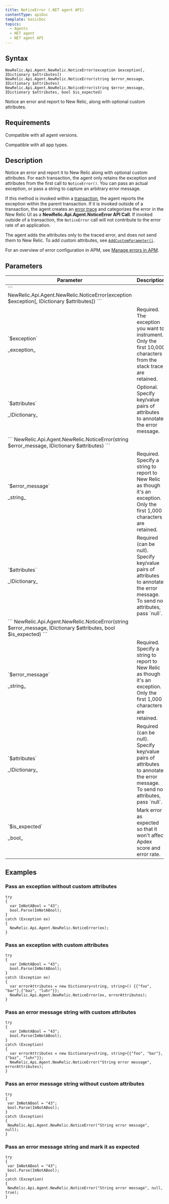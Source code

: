 ```yaml
---
title: NoticeError (.NET agent API)
contentType: apiDoc
template: basicDoc
topics:
  - Agents
  - NET agent
  - NET agent API
---
```


## Syntax

```
NewRelic.Api.Agent.NewRelic.NoticeError(exception $exception[, IDictionary $attributes])
NewRelic.Api.Agent.NewRelic.NoticeError(string $error_message, IDictionary $attributes)
NewRelic.Api.Agent.NewRelic.NoticeError(string $error_message, IDictionary $attributes, bool $is_expected)
```

Notice an error and report to New Relic, along with optional custom attributes.

## Requirements

Compatible with all agent versions.

Compatible with all app types.

## Description

Notice an error and report it to New Relic along with optional custom attributes. For each transaction, the agent only retains the exception and attributes from the first call to `NoticeError()`. You can pass an actual exception, or pass a string to capture an arbitrary error message.

If this method is invoked within a [transaction](/docs/accounts-partnerships/education/getting-started-new-relic/glossary#transaction), the agent reports the exception within the parent transaction. If it is invoked outside of a transaction, the agent creates an [error trace](/docs/apm/applications-menu/events/view-apm-error-analytics) and categorizes the error in the New Relic UI as a **NewRelic.Api.Agent.NoticeError API Call**. If invoked outside of a transaction, the `NoticeError` call will not contribute to the error rate of an application.

<div className="callout-tip"><p>The agent adds the attributes only to the traced error, and does not send them to New Relic. To add custom attributes, see <a href="/docs/agents/net-agent/net-agent-api/addcustomparameter-net-agent"><code>AddCustomParameter()</code></a>.</p></div>
<div className="callout-tip"><p>For an overview of error configuration in APM, see <a href="/docs/agents/manage-apm-agents/agent-data/manage-errors-apm-collect-ignore-mark-expected">Manage errors in APM</a>.</p></div>

## Parameters

<table>
  <thead>
    <tr>
      <th width="25%">
        Parameter
      </th>
      <th>
        Description
      </th>
    </tr>
  </thead>
  <tbody>
    <tr>
      <td colSpan={2}>
        ```
        NewRelic.Api.Agent.NewRelic.NoticeError(exception $exception[, IDictionary $attributes])
        ```
      </td>
    </tr>
    <tr>
      <td>
        <p>`$exception`</p>
        <p>_exception_</p>
      </td>
      <td>
        Required. The exception you want to instrument. Only the first 10,000 characters from the stack trace are retained.
      </td>
    </tr>
    <tr>
      <td>
        <p>`$attributes`</p>
        <p>_IDictionary_</p>
      </td>
      <td>
        Optional. Specify key/value pairs of attributes to annotate the error message.
      </td>
    </tr>
    <tr>
      <td colSpan={2}>
        ```
        NewRelic.Api.Agent.NewRelic.NoticeError(string $error_message, IDictionary $attributes)
        ```
      </td>
    </tr>
    <tr>
      <td>
        <p>`$error_message`</p>
        <p>_string_</p>
      </td>
      <td>
        Required. Specify a string to report to New Relic as though it's an exception. Only the first 1,000 characters are retained.
      </td>
    </tr>
    <tr>
      <td>
        <p>`$attributes`</p>
        <p>_IDictionary_</p>
      </td>
      <td>
        Required (can be null). Specify key/value pairs of attributes to annotate the error message. To send no attributes, pass `null`.
      </td>
    </tr>
    <tr>
      <td colSpan={2}>
        ```
        NewRelic.Api.Agent.NewRelic.NoticeError(string $error_message, IDictionary $attributes, bool $is_expected)
        ```
      </td>
    </tr>
    <tr>
      <td>
        <p>`$error_message`</p>
        <p>_string_</p>
      </td>
      <td>
        Required. Specify a string to report to New Relic as though it's an exception. Only the first 1,000 characters are retained.
      </td>
    </tr>
    <tr>
      <td>
        <p>`$attributes`</p>
        <p>_IDictionary_</p>
      </td>
      <td>
        Required (can be null). Specify key/value pairs of attributes to annotate the error message. To send no attributes, pass `null`.
      </td>
    </tr>
    <tr>
      <td>
        <p>`$is_expected`</p>
        <p>_bool_</p>
      </td>
      <td>
        Mark error as expected so that it won't affect Apdex score and error rate.
      </td>
    </tr>
  </tbody>
</table>

## Examples

### Pass an exception without custom attributes

```
try
{
  var ImNotABool = "43";
  bool.Parse(ImNotABool);
}
catch (Exception ex)
{
  NewRelic.Api.Agent.NewRelic.NoticeError(ex);
}
```

### Pass an exception with custom attributes

```
try
{
  var ImNotABool = "43";
  bool.Parse(ImNotABool);
}
catch (Exception ex)
{
  var errorAttributes = new Dictionary<string, string>() {{"foo", "bar"},{"baz", "luhr"}};
  NewRelic.Api.Agent.NewRelic.NoticeError(ex, errorAttributes);
}
```

### Pass an error message string with custom attributes

```
try
{
  var ImNotABool = "43";
  bool.Parse(ImNotABool);
}
catch (Exception)
{
  var errorAttributes = new Dictionary<string, string>{{"foo", "bar"},{"baz", "luhr"}};
  NewRelic.Api.Agent.NewRelic.NoticeError("String error message", errorAttributes);
}
```

### Pass an error message string without custom attributes

```
try
{
 var ImNotABool = "43";
 bool.Parse(ImNotABool);
}
catch (Exception)
{
 NewRelic.Api.Agent.NewRelic.NoticeError("String error message", null);
}
```

### Pass an error message string and mark it as expected

```
try
{
 var ImNotABool = "43";
 bool.Parse(ImNotABool);
}
catch (Exception)
{
 NewRelic.Api.Agent.NewRelic.NoticeError("String error message", null, true);
}
```